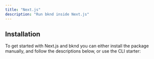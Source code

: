 ```yaml
---
title: "Next.js"
description: "Run bknd inside Next.js"
---
```


## Installation

To get started with Next.js and bknd you can either install the package manually, and follow the descriptions below, or use the CLI starter:
